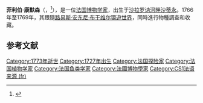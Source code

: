 {{Infobox scientist
|name              = 菲利伯·康默森<br>Philibert Commerson
|image             = Commerson Philibert 1727-1773.png
|image_size        = 
|alt               = 
|caption           = 菲利伯·康默森
|birth_date        = {{birth date|1727|11|18|df=y}}
|birth_place       = {{FRA}}[[沙拉罗讷河畔沙蒂永|沙拉罗讷河畔沙蒂永]]
|death_date        = {{death date and age|1773|3|14|1727|11|18|df=y}}
|death_place       = [[毛里求斯|毛里求斯]]
|residence         = 
|citizenship       = 
|nationality       = [[法国|法国]]
|ethnicity         = 
|fields            = {{Unbulleted list|[[动物学|动物学]]|[[植物学|植物学]]|[[自然历史|自然历史]]}}
|workplaces        = [[国家自然历史博物馆_(法国)|国家自然历史博物馆]]
|alma_mater        = 
}}'''菲利伯·康默森'''（{{lang-fr|Philibert Commerson}}，{{bd|1727年|11月18日|1773年|3月14日}}<ref>{{Cite wikisource|title=Philibert Commerson, the King's Naturalist|date=November 1894|wslink=Popular Science Monthly/Volume 46/November 1894/Philibert Commerson, the King's Naturalist|volume=46|pages=112–114}}</ref>），是一位[[法国|法国]][[自然历史|博物学家]]，出生于[[沙拉罗讷河畔沙蒂永|沙拉罗讷河畔沙蒂永]]。1766年至1769年，其跟隨[[路易斯·安东尼·布干维尔|路易斯·安东尼·布干维尔]][[環遊世界|環遊世界]]，同時進行物種調查和收藏。

==参考文献==
{{reflist}}

{{Authority control}}
[[Category:1773年逝世|Category:1773年逝世]]
[[Category:1727年出生|Category:1727年出生]]
[[Category:法国探险家|Category:法国探险家]]
[[Category:法国植物学家|Category:法国植物学家]]
[[Category:法国鱼类学家|Category:法国鱼类学家]]
[[Category:法國博物學家|Category:法國博物學家]]
[[Category:CS1法语来源_(fr)|Category:CS1法语来源 (fr)]]
